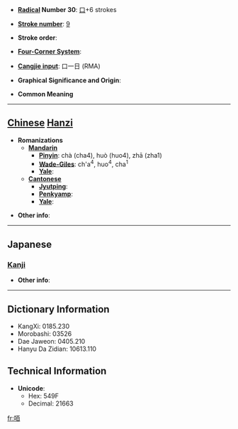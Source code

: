 * '''[[Wiktionary:Chinese radical index| Radical]] Number 30''': [[Wiktionary:Chinese radical index 口|口]]+6 strokes

* '''[[Wiktionary:Chinese total strokes index|Stroke number]]''': [[Wiktionary:Chinese total strokes index 9|9]]

* '''Stroke order''': 

* '''[[Wiktionary:Chinese four corner index|Four-Corner System]]''': 

* '''[[Wiktionary:Chinese Cangjie index|Cangjie input]]''': 口一日 (RMA)

* '''Graphical Significance and Origin''': 

* '''Common Meaning'''

----

== [[Chinese]] [[Hanzi]] ==

* '''Romanizations'''
** '''[[Mandarin]]'''
*** '''[[Pinyin]]''': chà (cha4), huò (huo4), zhā (zha1)
*** '''[[Wade-Giles]]''': ch'a<sup>4</sup>, huo<sup>4</sup>, cha<sup>1</sup>
*** '''[[Yale]]''': 
** '''[[Cantonese]]'''
*** '''[[Jyutping]]''':
*** '''[[Penkyamp]]''': 
*** '''[[Yale]]''': 

* '''Other info''': 

----

==Japanese==
===[[Kanji]]===
{{kanji|on readings=[[かく]] (kaku)|kun readings=}}

* '''Other info''':  

----

== Dictionary Information ==

* KangXi: 0185.230
* Morobashi: 03526
* Dae Jaweon: 0405.210
* Hanyu Da Zidian: 10613.110

== Technical Information ==

* '''Unicode''':
** Hex: 549F
** Decimal: 21663

[[fr:咟]]